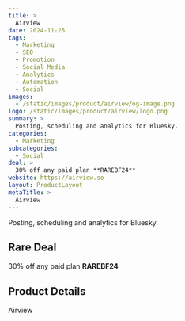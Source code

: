 ```yaml
---
title: >
  Airview
date: 2024-11-25
tags:
  - Marketing
  - SEO
  - Promotion
  - Social Media
  - Analytics
  - Automation
  - Social
images:
  - /static/images/product/airview/og-image.png
logo: /static/images/product/airview/logo.png
summary: >
  Posting, scheduling and analytics for Bluesky.
categories:
  - Marketing
subcategories:
  - Social
deal: >
  30% off any paid plan **RAREBF24**
website: https://airview.so
layout: ProductLayout
metaTitle: >
  Airview
---
```

Posting, scheduling and analytics for Bluesky.

## Rare Deal

30% off any paid plan **RAREBF24**

## Product Details
Airview


